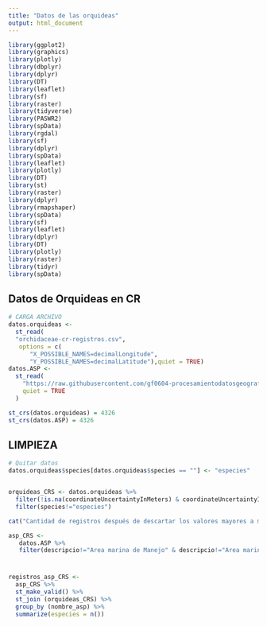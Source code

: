 ```yaml
---
title: "Datos de las orquideas"
output: html_document
---
```


```r
library(ggplot2)
library(graphics)
library(plotly)
library(dbplyr)
library(dplyr)
library(DT)
library(leaflet)
library(sf)
library(raster)
library(tidyverse)
library(PASWR2)
library(spData)
library(rgdal)
library(sf)
library(dplyr)
library(spData)
library(leaflet)
library(plotly)
library(DT)
library(st)
library(raster)
library(dplyr)
library(rmapshaper)
library(spData)
library(sf)
library(leaflet)
library(dplyr)
library(DT)
library(plotly)
library(raster)
library(tidyr)
library(spData)

```

## Datos de Orquideas en CR 



```r
# CARGA ARCHIVO 
datos.orquideas <- 
  st_read(
  "orchidaceae-cr-registros.csv",
   options = c(
      "X_POSSIBLE_NAMES=decimalLongitude",
      "Y_POSSIBLE_NAMES=decimalLatitude"),quiet = TRUE)
datos.ASP <- 
  st_read(
    "https://raw.githubusercontent.com/gf0604-procesamientodatosgeograficos/2021i-datos/main/sinac/asp/asp-wgs84.geojson",
    quiet = TRUE
  )

st_crs(datos.orquideas) = 4326
st_crs(datos.ASP) = 4326
```

## LIMPIEZA



```r
# Quitar datos 
datos.orquideas$species[datos.orquideas$species == ""] <- "especies"


orquideas_CRS <- datos.orquideas %>%
  filter(!is.na(coordinateUncertaintyInMeters) & coordinateUncertaintyInMeters <= 1000)%>%
  filter(species!="especies")

cat("Cantidad de registros después de descartar los valores mayores a mil (1000)", nrow(datos.ASP))
```

```r
asp_CRS <- 
   datos.ASP %>%
   filter(descripcio!="Area marina de Manejo" & descripcio!="Area marina protegida")

```


# 


```r
registros_asp_CRS <-
  asp_CRS %>%
  st_make_valid() %>%
  st_join (orquideas_CRS) %>%
  group_by (nombre_asp) %>%
  summarize(especies = n())
```





